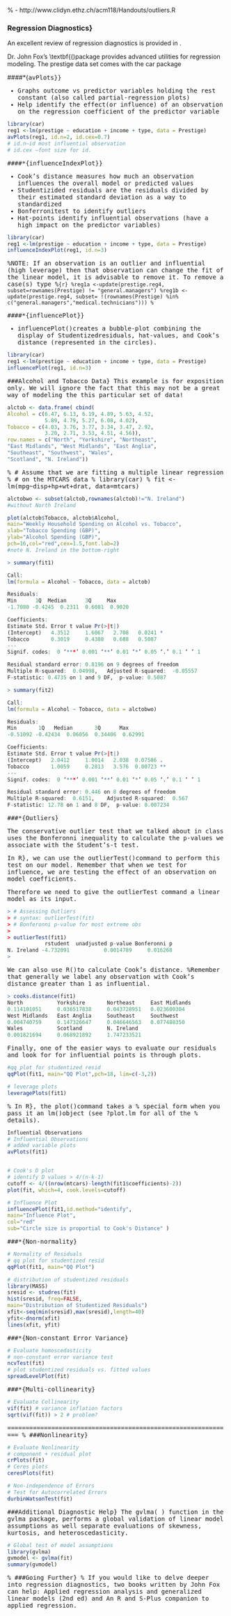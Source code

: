 


% - http://www.clidyn.ethz.ch/acm118/Handouts/outliers.R

### Regression Diagnostics}

An excellent review of regression diagnostics is provided in  \textit{Overview of Regression Diagnostics}. 

Dr. John Fox's \textbf{\textit{car}()</tt>package provides advanced utilities for regression modeling. The prestige data set comes with the car package

\####*{<tt>avPlots}}

*  Graphs outcome vs predictor variables holding the rest constant (also called partial-regression plots)
*   Help identify the effect(or influence) of an observation on the regression coefficient of the predictor variable


```r
library(car)
reg1 <-lm(prestige ~ education + income + type, data = Prestige)
avPlots(reg1, id.n=2, id.cex=0.7)
# id.n–id most influential observation
# id.cex –font size for id.
```

\####*{<tt>influenceIndexPlot}}

*  Cook's distance measures how much an observation influences the overall model or predicted values
*   Studentizided residuals are the residuals divided by their estimated standard deviation as a way to standardized
*   Bonferronitest to identify outliers
*  Hat-points identify influential observations (have a high impact on the predictor variables)



```r
library(car)
reg1 <-lm(prestige ~ education + income + type, data = Prestige)
influenceIndexPlot(reg1, id.n=3)

```



%NOTE: If an observation is an outlier and influential (high leverage) then that observation can change the fit of the linear model, it is advisable to remove it. To remove a case(s) type
%```{r}
%reg1a <-update(prestige.reg4, subset=rownames(Prestige) != "general.managers")
%reg1b <-update(prestige.reg4, subset= !(rownames(Prestige) %in% c("general.managers","medical.technicians")))
%```

\####*{<tt>influencePlot}}

*  <tt>influencePlot()</tt>creates a bubble-plot combining the display of Studentizedresiduals, hat-values, and Cook's distance (represented in the circles).



```r
library(car)
reg1 <-lm(prestige ~ education + income + type, data = Prestige)
influencePlot(reg1, id.n=3)
```



###Alcohol and Tobacco Data}
This example is for exposition only. We will ignore the fact that this may not be a great way of modeling the this particular set of data!


```r


alctob <- data.frame( cbind(
Alcohol = c(6.47, 6.13, 6.19, 4.89, 5.63, 4.52, 
            5.89, 4.79, 5.27, 6.08, 4.02),
Tobacco = c(4.03, 3.76, 3.77, 3.34, 3.47, 2.92, 
            3.20, 2.71, 3.53, 4.51, 4.56)),
row.names = c("North", "Yorkshire", "Northeast", 
"East Midlands", "West Midlands", "East Anglia", 
"Southeast", "Southwest", "Wales", 
"Scotland", "N. Ireland"))


```


% # Assume that we are fitting a multiple linear regression
% # on the MTCARS data
% library(car)
% fit <- lm(mpg~disp+hp+wt+drat, data=mtcars)


```r
alctobwo <- subset(alctob,rownames(alctob)!="N. Ireland") 
#without North Ireland

plot(alctob$Tobacco, alctob$Alcohol,
main="Weekly Household Spending on Alcohol vs. Tobacco",
xlab="Tobacco Spending (GBP)",
ylab="Alcohol Spending (GBP)",
pch=16,col="red",cex=1.5,font.lab=2) 
#note N. Ireland in the bottom-right

```

\begin{figure}
\centering
\includegraphics[width=1.3\linewidth]{alcotob}
\caption{}
\label{fig:alcotob}
\end{figure}

\begin{figure}
\centering
\includegraphics[width=1.3\linewidth]{alcotob2}
\caption{}
\label{fig:alcotob}
\end{figure}


\textbf{All Observations}
```r
> summary(fit1)

Call:
lm(formula = Alcohol ~ Tobacco, data = alctob)

Residuals:
Min      1Q  Median      3Q     Max 
-1.7080 -0.4245  0.2311  0.6081  0.9020 

Coefficients:
Estimate Std. Error t value Pr(>|t|)  
(Intercept)   4.3512     1.6067   2.708   0.0241 *
Tobacco       0.3019     0.4388   0.688   0.5087  
---
Signif. codes:  0 ‘***’ 0.001 ‘**’ 0.01 ‘*’ 0.05 ‘.’ 0.1 ‘ ’ 1

Residual standard error: 0.8196 on 9 degrees of freedom
Multiple R-squared:  0.04998,   Adjusted R-squared:  -0.05557 
F-statistic: 0.4735 on 1 and 9 DF,  p-value: 0.5087
```



\textbf{Outlier Removed}
```r

> summary(fit2)

Call:
lm(formula = Alcohol ~ Tobacco, data = alctobwo)

Residuals:
Min       1Q   Median       3Q      Max 
-0.51092 -0.42434  0.06056  0.34406  0.62991 

Coefficients:
Estimate Std. Error t value Pr(>|t|)   
(Intercept)   2.0412     1.0014   2.038  0.07586 . 
Tobacco       1.0059     0.2813   3.576  0.00723 **
---
Signif. codes:  0 ‘***’ 0.001 ‘**’ 0.01 ‘*’ 0.05 ‘.’ 0.1 ‘ ’ 1

Residual standard error: 0.446 on 8 degrees of freedom
Multiple R-squared:  0.6151,    Adjusted R-squared:  0.567 
F-statistic: 12.78 on 1 and 8 DF,  p-value: 0.007234

```



\###*{Outliers}




The conservative outlier test that we talked about in class uses the
Bonferonni inequality to calculate the p-values we associate with the
Student's-t test. 

In <tt>R}, we can use the <tt>outlierTest()</tt>command to perform this
test on our model. Remember that when we test for influence, we are testing
the effect of an observation on model coefficients. 

Therefore we need to
give the outlierTest command a linear model as its input.

```r
> # Assessing Outliers
> # syntax: outlierTest(fit) 
> # Bonferonni p-value for most extreme obs
>
> outlierTest(fit1)
            rstudent  unadjusted p-value Bonferonni p
N. Ireland -4.732091           0.0014789     0.016268
> 
```

\noindent We can also use <tt>R()</tt>to calculate Cook's distance. 
%Remember that generally we label any observation with Cook's distance greater than 1 as influential.

```r
> cooks.distance(fit1)
North           Yorkshire       Northeast     East Midlands 
0.114101051     0.036517838     0.043728951   0.023600304 
West Midlands   East Anglia     Southeast     Southwest 
0.004740759     0.147326647     0.046646563   0.077488350 
Wales           Scotland        N. Ireland 
0.001821694     0.068921892     1.747233521 
```


Finally, one of the easier ways to evaluate our residuals and look for
for influential points is through plots. 


```r
#qq plot for studentized resid 
qqPlot(fit1, main="QQ Plot",pch=18, lim=c(-3,2)) 

# leverage plots
leveragePlots(fit1) 
```


\begin{figure}
\centering
\includegraphics[width=1.2\linewidth]{alcotob3}
%\caption{}
%\label{fig:alcotob3}
\end{figure}


\begin{figure}
\centering
\includegraphics[width=1.2\linewidth]{alcotob4}
%\caption{}
%\label{fig:alcotob3}
\end{figure}


% In <tt>R}, the <tt>plot()</tt>command takes a
% special form when you pass it an <tt>lm()</tt>object (see ?plot.lm for all of the
% details). 






```r
Influential Observations
# Influential Observations
# added variable plots 
avPlots(fit1)


# Cook's D plot
# identify D values > 4/(n-k-1) 
cutoff <- 4/((nrow(mtcars)-length(fit1$coefficients)-2)) 
plot(fit, which=4, cook.levels=cutoff)
 ```

\begin{figure}
\centering
\includegraphics[width=0.7\linewidth]{alcotob6}
\caption{}
\label{fig:alcotob6}
\end{figure}



```r
# Influence Plot 
influencePlot(fit1,id.method="identify", 
main="Influence Plot", 
col="red"
sub="Circle size is proportial to Cook's Distance" )

```

\###*{Non-normality}


```r

# Normality of Residuals
# qq plot for studentized resid
qqPlot(fit1, main="QQ Plot")
```



```r
# distribution of studentized residuals
library(MASS)
sresid <- studres(fit) 
hist(sresid, freq=FALSE, 
main="Distribution of Studentized Residuals")
xfit<-seq(min(sresid),max(sresid),length=40) 
yfit<-dnorm(xfit) 
lines(xfit, yfit)
```

\###*{Non-constant Error Variance}

```r


# Evaluate homoscedasticity
# non-constant error variance test
ncvTest(fit)
# plot studentized residuals vs. fitted values 
spreadLevelPlot(fit)
```

\###*{Multi-collinearity}

```r

# Evaluate Collinearity
vif(fit) # variance inflation factors 
sqrt(vif(fit)) > 2 # problem?
```

============================================================== %
###Nonlinearity}

```r

# Evaluate Nonlinearity
# component + residual plot 
crPlots(fit)
# Ceres plots 
ceresPlots(fit)

# Non-independence of Errors
# Test for Autocorrelated Errors
durbinWatsonTest(fit)
```

###Additional Diagnostic Help}
The gvlma( ) function in the gvlma package, performs a global validation of linear model assumptions as well separate evaluations of skewness, kurtosis, and heteroscedasticity.

```r
# Global test of model assumptions
library(gvlma)
gvmodel <- gvlma(fit) 
summary(gvmodel)
```

% ###Going Further}
% If you would like to delve deeper into regression diagnostics, two books written by John Fox can help: Applied regression analysis and generalized linear models (2nd ed) and An R and S-Plus companion to applied regression.


